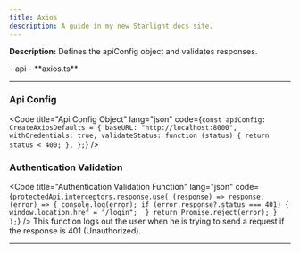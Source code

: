 ```yaml
---
title: Axios
description: A guide in my new Starlight docs site.
---
```



**Description:** Defines the apiConfig object and validates responses.

<FileTree>
- api
  - **axios.ts**
</FileTree>

---

### Api Config

<Code
  title="Api Config Object"
  lang="json"
  code={`
      const apiConfig: CreateAxiosDefaults = {
      baseURL: "http://localhost:8000",
      withCredentials: true,
      validateStatus: function (status) {
        return status < 400;
      },
    };
    `}
/>

### Authentication Validation

<Code
  title="Authentication Validation Function"
  lang="json"
  code={`
      protectedApi.interceptors.response.use(
      (response) => response,
      (error) => {
        console.log(error);
        if (error.response?.status === 401) {
          window.location.href = "/login"; 
        }
        return Promise.reject(error);
      }
    );
    `}
/>
This function logs out the user when he is trying to send a request if the response is 401 (Unauthorized).

---

